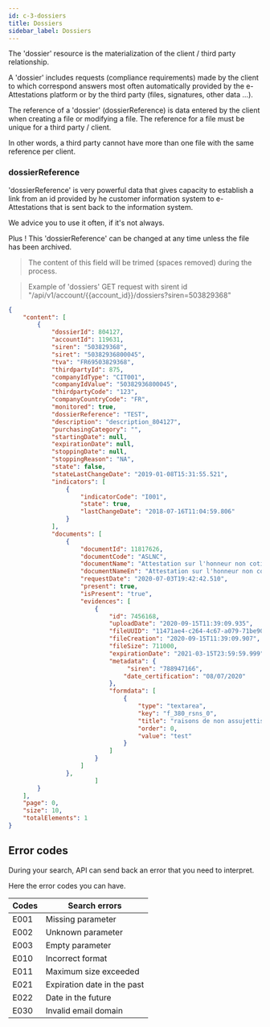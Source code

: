 ```yaml
---
id: c-3-dossiers
title: Dossiers
sidebar_label: Dossiers
---
```


The 'dossier' resource is the materialization of the client / third party relationship.

A 'dossier' includes requests (compliance requirements) made by the client to which correspond answers most often automatically provided by the e-Attestations platform or by the third party (files, signatures, other data ...).

The reference of a 'dossier' (dossierReference) is data entered by the client when creating a file or modifying a file. The reference for a file must be unique for a third party / client. 

In other words, a third party cannot have more than one file with the same reference per client.

### dossierReference

'dossierReference' is very powerful data that gives capacity to establish a link from an id provided by he customer information system to e-Attestations that is sent back to the information system.

We advice you to use it often, if it's not always.

Plus ! This 'dossierReference' can be changed at any time unless the file has been archived.

> The content of this field will be trimed (spaces removed) during the process.



> Example of 'dossiers' GET request with sirent id "/api/v1/account/{{account_id}}/dossiers?siren=503829368"

```json
{
    "content": [
        {
            "dossierId": 804127,
            "accountId": 119631,
            "siren": "503829368",
            "siret": "50382936800045",
            "tva": "FR69503829368",
            "thirdpartyId": 875,
            "companyIdType": "CIT001",
            "companyIdValue": "50382936800045",
            "thirdpartyCode": "123",
            "companyCountryCode": "FR",
            "monitored": true,
            "dossierReference": "TEST",
            "description": "description_804127",
            "purchasingCategory": "",
            "startingDate": null,
            "expirationDate": null,
            "stoppingDate": null,
            "stoppingReason": "NA",
            "state": false,
            "stateLastChangeDate": "2019-01-08T15:31:55.521",
            "indicators": [
                {
                    "indicatorCode": "I001",
                    "state": true,
                    "lastChangeDate": "2018-07-16T11:04:59.806"
                }
            ],
            "documents": [
                {
                    "documentId": 11817626,
                    "documentCode": "ASLNC",
                    "documentName": "Attestation sur l'honneur non cotisant",
                    "documentNameEn": "Attestation sur l'honneur non cotisant",
                    "requestDate": "2020-07-03T19:42:42.510",
                    "present": true,
                    "isPresent": "true",
                    "evidences": [
                        {
                            "id": 7456168,
                            "uploadDate": "2020-09-15T11:39:09.935",
                            "fileUUID": "11471ae4-c264-4c67-a079-71be90b0e0ad",
                            "fileCreation": "2020-09-15T11:39:09.907",
                            "fileSize": 711000,
                            "expirationDate": "2021-03-15T23:59:59.999",
                            "metadata": {
                                 "siren": "788947166",
                                "date_certification": "08/07/2020"
                            },
                            "formdata": [
                                {
                                    "type": "textarea",
                                    "key": "f_380_rsns_0",
                                    "title": "raisons de non assujettissement",
                                    "order": 0,
                                    "value": "test"
                                }
                            ]
                        }
                    ]
                },
                        ]
        }
    ],
    "page": 0,
    "size": 10,
    "totalElements": 1
}
```

## Error codes 

During your search, API can send back an error that you need to interpret.

Here the error codes you can have.

Codes| Search errors
-----|---------------------------------
E001 | Missing parameter
E002 | Unknown parameter
E003 | Empty parameter
E010 | Incorrect format
E011 | Maximum size exceeded
E021 | Expiration date in the past
E022 | Date in the future
E030 | Invalid email domain